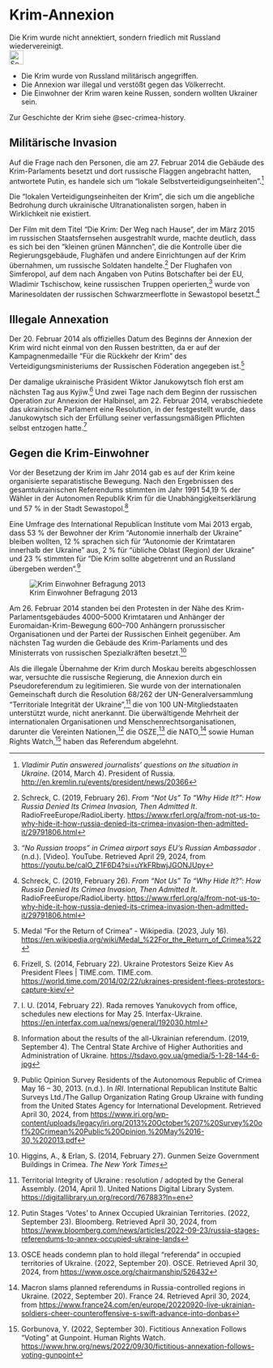 # Krim-Annexion {#sec-crimea-annexation}

\index{Crimea}
\index{annexation}

::: {.callout-caution title="Myth"}
Die Krim wurde nicht annektiert, sondern friedlich mit Russland wiedervereinigt.
[<br>![Search for topic in EUvsDisinfo](../all_common_img/EUvsDisinfo_400x240.jpg){height=2em}](https://euvsdisinfo.eu/disinformation-cases/?text=Crimea+annexation&disinfo_language[]=German&sort=relevance)
:::

::: {.callout-tip title="Truth"}
- Die Krim wurde von Russland militärisch angegriffen. 
- Die Annexion war illegal und verstößt gegen das Völkerrecht.
- Die Einwohner der Krim waren keine Russen, sondern wollten Ukrainer sein.
:::


Zur Geschichte der Krim siehe @sec-crimea-history.

## Militärische Invasion

Auf die Frage nach den Personen, die am 27\. Februar 2014 die Gebäude des Krim-Parlaments besetzt und dort russische Flaggen angebracht hatten, antwortete Putin, es handele sich um “lokale Selbstverteidigungseinheiten”.[^crimea-annexation.de-1]

Die “lokalen Verteidigungseinheiten der Krim”, die sich um die angebliche Bedrohung durch ukrainische Ultranationalisten sorgen, haben in Wirklichkeit nie existiert. 

Der Film mit dem Titel “Die Krim: Der Weg nach Hause”, der im März 2015 im russischen Staatsfernsehen ausgestrahlt wurde, machte deutlich, dass es sich bei den “kleinen grünen Männchen”, die die Kontrolle über die Regierungsgebäude, Flughäfen und andere Einrichtungen auf der Krim übernahmen, um russische Soldaten handelte.[^crimea-annexation.de-8] Der Flughafen von Simferopol, auf dem nach Angaben von Putins Botschafter bei der EU, Wladimir Tschischow, keine russischen Truppen operierten,[^crimea-annexation.de-9] wurde von Marinesoldaten der russischen Schwarzmeerflotte in Sewastopol besetzt.[^crimea-annexation.de-10]

## Illegale Annexation

Der 20\. Februar 2014 als offizielles Datum des Beginns der Annexion der Krim wird nicht einmal von den Russen bestritten, da er auf der Kampagnenmedaille “Für die Rückkehr der Krim” des Verteidigungsministeriums der Russischen Föderation angegeben ist.[^crimea-annexation.de-11]

Der damalige ukrainische Präsident Wiktor Janukowytsch floh erst am nächsten Tag aus Kyjiw.[^crimea-annexation.de-12] Und zwei Tage nach dem Beginn der russischen Operation zur Annexion der Halbinsel, am 22\. Februar 2014, verabschiedete das ukrainische Parlament eine Resolution, in der festgestellt wurde, dass Janukowytsch sich der Erfüllung seiner verfassungsmäßigen Pflichten selbst entzogen hatte.[^crimea-annexation.de-13]


## Gegen die Krim-Einwohner

Vor der Besetzung der Krim im Jahr 2014 gab es auf der Krim keine organisierte separatistische Bewegung. Nach den Ergebnissen des gesamtukrainischen Referendums stimmten im Jahr 1991 54,19 % der Wähler in der Autonomen Republik Krim für die Unabhängigkeitserklärung und 57 % in der Stadt Sewastopol.[^crimea-annexation.de-14]

Eine Umfrage des International Republican Institute vom Mai 2013 ergab, dass 53 % der Bewohner der Krim “Autonomie innerhalb der Ukraine” bleiben wollten, 12 % sprachen sich für “Autonomie der Krimtataren innerhalb der Ukraine” aus, 2 % für “übliche Oblast (Region) der Ukraine” und 23 % stimmten für “Die Krim sollte abgetrennt und an Russland übergeben werden”.[^crimea-annexation.de-15]

![Krim Einwohner Befragung 2013](CrimeaResidentSurvey2013.jpg)

Am 26\. Februar 2014 standen bei den Protesten in der Nähe des Krim-Parlamentsgebäudes 4000–5000 Krimtataren und Anhänger der Euromaidan-Krim-Bewegung 600–700 Anhängern prorussischer Organisationen und der Partei der Russischen Einheit gegenüber. Am nächsten Tag wurden die Gebäude des Krim-Parlaments und des Ministerrats von russischen Spezialkräften besetzt.[^crimea-annexation.de-2]

Als die illegale Übernahme der Krim durch Moskau bereits abgeschlossen war, versuchte die russische Regierung, die Annexion durch ein Pseudoreferendum zu legitimieren. Sie wurde von der internationalen Gemeinschaft durch die Resolution 68/262 der UN-Generalversammlung “Territoriale Integrität der Ukraine”,[^crimea-annexation.de-3] die von 100 UN-Mitgliedstaaten unterstützt wurde, nicht anerkannt. Die überwältigende Mehrheit der internationalen Organisationen und Menschenrechtsorganisationen, darunter die Vereinten Nationen,[^crimea-annexation.de-4] die OSZE,[^crimea-annexation.de-5] die NATO,[^crimea-annexation.de-6] sowie Human Rights Watch,[^crimea-annexation.de-7] haben das Referendum abgelehnt.


[^crimea-annexation.de-1]:  *Vladimir Putin answered journalists’ questions on the situation in Ukraine*. (2014, March 4). President of Russia. [http://en.kremlin.ru/events/president/news/20366](http://en.kremlin.ru/events/president/news/20366) 

[^crimea-annexation.de-8]:  Schreck, C. (2019, February 26). *From “Not Us” To “Why Hide It?”: How Russia Denied Its Crimea Invasion, Then Admitted It*. RadioFreeEurope/RadioLiberty. [https://www.rferl.org/a/from-not-us-to-why-hide-it-how-russia-denied-its-crimea-invasion-then-admitted-it/29791806.html](https://www.rferl.org/a/from-not-us-to-why-hide-it-how-russia-denied-its-crimea-invasion-then-admitted-it/29791806.html) 

[^crimea-annexation.de-9]:  *“No Russian troops” in Crimea airport says EU’s Russian Ambassador* . (n.d.). \[Video\]. YouTube. Retrieved April 29, 2024, from [https://youtu.be/calO\_Z1F6D4?si=uYkFRbwjJGONJUpy](https://youtu.be/calO_Z1F6D4?si=uYkFRbwjJGONJUpy) 

[^crimea-annexation.de-10]:  Schreck, C. (2019, February 26). *From “Not Us” To “Why Hide It?”: How Russia Denied Its Crimea Invasion, Then Admitted It*. RadioFreeEurope/RadioLiberty. [https://www.rferl.org/a/from-not-us-to-why-hide-it-how-russia-denied-its-crimea-invasion-then-admitted-it/29791806.html](https://www.rferl.org/a/from-not-us-to-why-hide-it-how-russia-denied-its-crimea-invasion-then-admitted-it/29791806.html) 

[^crimea-annexation.de-11]: Medal “For the Return of Crimea” \- Wikipedia. (2023, July 16). [https://en.wikipedia.org/wiki/Medal\_%22For\_the\_Return\_of\_Crimea%22](https://en.wikipedia.org/wiki/Medal_%22For_the_Return_of_Crimea%22) 

[^crimea-annexation.de-12]:  Frizell, S. (2014, February 22). Ukraine Protestors Seize Kiev As President Flees | TIME.com. TIME.com. [https://world.time.com/2014/02/22/ukraines-president-flees-protestors-capture-kiev/](https://world.time.com/2014/02/22/ukraines-president-flees-protestors-capture-kiev/) 

[^crimea-annexation.de-13]:  I. U. (2014, February 22). Rada removes Yanukovych from office, schedules new elections for May 25\. Interfax-Ukraine. [https://en.interfax.com.ua/news/general/192030.html](https://en.interfax.com.ua/news/general/192030.html) 

[^crimea-annexation.de-14]:  Information about the results of the all-Ukrainian referendum. (2019, September 4). The Central State Archive of Higher Authorities and Administration of Ukraine. [https://tsdavo.gov.ua/gmedia/5-1-28-144-6-jpg](https://tsdavo.gov.ua/gmedia/5-1-28-144-6-jpg)

[^crimea-annexation.de-15]:  Public Opinion Survey Residents of the Autonomous Republic of Crimea May 16 – 30, 2013\. (n.d.). In *IRI*. International Republican Institute Baltic Surveys Ltd./The Gallup Organization Rating Group Ukraine with funding from the United States Agency for International Development. Retrieved April 30, 2024, from [https://www.iri.org/wp-content/uploads/legacy/iri.org/2013%20October%207%20Survey%20of%20Crimean%20Public%20Opinion,%20May%2016-30,%202013.pdf](https://www.iri.org/wp-content/uploads/legacy/iri.org/2013%20October%207%20Survey%20of%20Crimean%20Public%20Opinion,%20May%2016-30,%202013.pdf) 

[^crimea-annexation.de-2]:  Higgins, A., & Erlan, S. (2014, February 27). Gunmen Seize Government Buildings in Crimea. *The New York Times* 

[^crimea-annexation.de-3]:  Territorial Integrity of Ukraine : resolution / adopted by the General Assembly. (2014, April 1). United Nations Digital Library System. [https://digitallibrary.un.org/record/767883?ln=en](https://digitallibrary.un.org/record/767883?ln=en)

[^crimea-annexation.de-4]:  Putin Stages ‘Votes’ to Annex Occupied Ukrainian Territories. (2022, September 23). Bloomberg. Retrieved April 30, 2024, from [https://www.bloomberg.com/news/articles/2022-09-23/russia-stages-referendums-to-annex-occupied-ukraine-lands](https://www.bloomberg.com/news/articles/2022-09-23/russia-stages-referendums-to-annex-occupied-ukraine-lands)

[^crimea-annexation.de-5]:  OSCE heads condemn plan to hold illegal “referenda” in occupied territories of Ukraine. (2022, September 20). OSCE. Retrieved April 30, 2024, from [https://www.osce.org/chairmanship/526432](https://www.osce.org/chairmanship/526432) 

[^crimea-annexation.de-6]:  Macron slams planned referendums in Russia-controlled regions in Ukraine. (2022, September 20). France 24\. Retrieved April 30, 2024, from [https://www.france24.com/en/europe/20220920-live-ukrainian-soldiers-cheer-counteroffensive-s-swift-advance-into-donbas](https://www.france24.com/en/europe/20220920-live-ukrainian-soldiers-cheer-counteroffensive-s-swift-advance-into-donbas)

[^crimea-annexation.de-7]:  Gorbunova, Y. (2022, September 30). Fictitious Annexation Follows “Voting” at Gunpoint. Human Rights Watch. [https://www.hrw.org/news/2022/09/30/fictitious-annexation-follows-voting-gunpoint](https://www.hrw.org/news/2022/09/30/fictitious-annexation-follows-voting-gunpoint)
